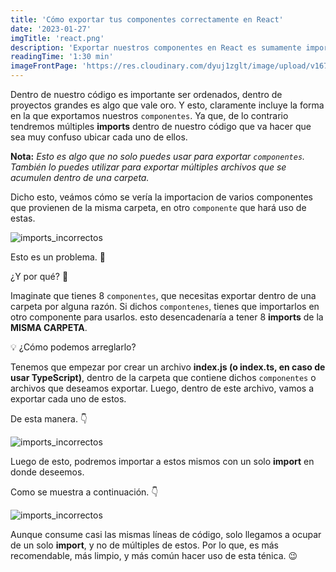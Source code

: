 ```yaml
---
title: 'Cómo exportar tus componentes correctamente en React'
date: '2023-01-27'
imgTitle: 'react.png'
description: 'Exportar nuestros componentes en React es sumamente importante si quieres que tus importaciones sean ordenadas. Te lo muestro aquí.👨‍💻'
readingTime: '1:30 min'
imageFrontPage: 'https://res.cloudinary.com/dyuj1zglt/image/upload/v1675727319/publicaciones%20del%20blog/wsawiwyvrdwst0vfhkdy.png'
---
```


Dentro de nuestro código es importante ser ordenados, dentro de proyectos grandes es algo que vale oro. Y esto, claramente incluye la forma en la que exportamos
nuestros `componentes`. Ya que, de lo contrario tendremos múltiples **imports** dentro de nuestro código que va hacer que sea muy confuso ubicar cada uno de ellos.

**Nota:** *Esto es algo que no solo puedes usar para exportar `componentes`. También lo puedes utilizar para exportar múltiples archivos que se acumulen dentro de una carpeta.*

Dicho esto, veámos cómo se vería la importacion de varios componentes que provienen de la misma carpeta, en otro `componente` que hará uso de estas.

![imports_incorrectos](/img/posts/como_importar_archivos_correctamente_en_react/img1.png)

Esto es un problema. 🤯

¿Y por qué? 🤔

Imaginate que tienes 8 `componentes`, que necesitas exportar dentro de una carpeta por alguna razón. Si dichos `compontenes`, tienes que importarlos en otro
componente para usarlos. esto desencadenaría a tener 8 **imports** de la **MISMA CARPETA**.

💡 ¿Cómo podemos arreglarlo?

Tenemos que empezar por crear un archivo **index.js (o index.ts, en caso de usar TypeScript)**, dentro de la carpeta que contiene dichos `componentes` o archivos que deseamos exportar. 
Luego, dentro de este archivo, vamos a exportar cada uno de estos.

De esta manera. 👇

![imports_incorrectos](/img/posts/como_importar_archivos_correctamente_en_react/img3.png)

Luego de esto, podremos importar a estos mismos con un solo **import** en donde deseemos.

Como se muestra a continuación. 👇

![imports_incorrectos](/img/posts/como_importar_archivos_correctamente_en_react/img2.png)

Aunque consume casi las mismas líneas de código, solo llegamos a ocupar de un solo **import**, y no de múltiples de estos.
Por lo que, es más recomendable, más limpio, y más común hacer uso de esta ténica. 😉